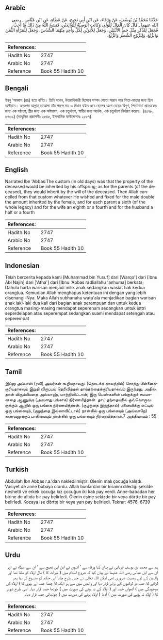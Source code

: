 ## Arabic


<div dir="rtl" lang="ar" style={{fontSize:'larger',backgroundColor:'#f8f9fa',padding:20}}>
حَدَّثَنَا مُحَمَّدُ بْنُ يُوسُفَ، عَنْ وَرْقَاءَ، عَنِ ابْنِ أَبِي نَجِيحٍ، عَنْ عَطَاءٍ، عَنِ ابْنِ عَبَّاسٍ ـ رضى الله عنهما ـ قَالَ كَانَ الْمَالُ لِلْوَلَدِ، وَكَانَتِ الْوَصِيَّةُ لِلْوَالِدَيْنِ، فَنَسَخَ اللَّهُ مِنْ ذَلِكَ مَا أَحَبَّ، فَجَعَلَ لِلذَّكَرِ مِثْلَ حَظِّ الأُنْثَيَيْنِ، وَجَعَلَ لِلأَبَوَيْنِ لِكُلِّ وَاحِدٍ مِنْهُمَا السُّدُسَ، وَجَعَلَ لِلْمَرْأَةِ الثُّمُنَ وَالرُّبْعَ، وَلِلزَّوْجِ الشَّطْرَ وَالرُّبُعَ‏.‏
</div>
<div style={{backgroundColor:'#f8f9fa',padding:20, marginBottom: 10}}><table> <thead> <tr> <th>References:</th> <th></th> </tr> </thead> <tbody><tr><td>Hadith No</td><td>2747</td></tr><tr><td>Arabic No</td><td>2747</td></tr><tr><td>Reference</td><td>Book 55 Hadith 10</td></tr></tbody></table></div>

## Bengali


<div dir="ltr" lang="bn" style={{fontSize:'larger',backgroundColor:'#f8f9fa',padding:20}}>
ইবনু ‘আব্বাস (রাঃ) হতে বর্ণিত। তিনি বলেন, উত্তরাধিকারী হিসেবে সম্পদ পেতো সন্তান আর পিতা-মাতার জন্য ছিল অসীয়াত। অতঃপর আল্লাহ্ তাআলা তাঁর পছন্দ মত এ বিধান রহিত করে ছেলের অংশ মেয়ের দ্বিগুণ, পিতামাতা প্রত্যেকের জন্য এক ষষ্ঠাংশ, স্ত্রীর জন্য এক অষ্টমাংশ, এক চতুর্থাংশ, স্বামীর জন্য অর্ধেক, এক চতুর্থাংশ নির্ধারণ করেন। (৪৫৭৮, ৬৭৩৯) (আধুনিক প্রকাশনীঃ ২৫৪৫, ইসলামিক ফাউন্ডেশনঃ ২৫৫৭)
</div>
<div style={{backgroundColor:'#f8f9fa',padding:20, marginBottom: 10}}><table> <thead> <tr> <th>References:</th> <th></th> </tr> </thead> <tbody><tr><td>Hadith No</td><td>2747</td></tr><tr><td>Arabic No</td><td>2747</td></tr><tr><td>Reference</td><td>Book 55 Hadith 10</td></tr></tbody></table></div>

## English


<div dir="ltr" lang="en" style={{fontSize:'larger',backgroundColor:'#f8f9fa',padding:20}}>
Narrated Ibn 'Abbas:The custom (in old days) was that the property of the deceased would be inherited by his offspring; as for the parents (of the deceased), they would inherit by the will of the deceased. Then Allah cancelled from that custom whatever He wished and fixed for the male double the amount inherited by the female, and for each parent a sixth (of the whole legacy) and for the wife an eighth or a fourth and for the husband a half or a fourth
</div>
<div style={{backgroundColor:'#f8f9fa',padding:20, marginBottom: 10}}><table> <thead> <tr> <th>References:</th> <th></th> </tr> </thead> <tbody><tr><td>Hadith No</td><td>2747</td></tr><tr><td>Arabic No</td><td>2747</td></tr><tr><td>Reference</td><td>Book 55 Hadith 10</td></tr></tbody></table></div>

## Indonesian


<div dir="ltr" lang="id" style={{fontSize:'larger',backgroundColor:'#f8f9fa',padding:20}}>
Telah bercerita kepada kami [Muhammad bin Yusuf] dari [Warqo'] dari [Ibnu Abi Najih] dari ['Atha'] dari [Ibnu 'Abbas radliallahu 'anhuma] berkata; Dahulu harta warisan menjadi milik anak sedangkan wasiat hak kedua orangtua. Kemudian Allah menghapus ketentuan ini dengan yang lebih disenangi-Nya. Maka Allah subhanahu wata'ala menjadikan bagian warisan anak laki-laki dua kali dari bagian anak perempuan dan untuk kedua orangtua masing-masing mendapat seperenam sedangkan untuk isttri seperdelapan atau seperempat sedangkan suami mendapat setengah atau seperempat
</div>
<div style={{backgroundColor:'#f8f9fa',padding:20, marginBottom: 10}}><table> <thead> <tr> <th>References:</th> <th></th> </tr> </thead> <tbody><tr><td>Hadith No</td><td>2747</td></tr><tr><td>Arabic No</td><td>2747</td></tr><tr><td>Reference</td><td>Book 55 Hadith 10</td></tr></tbody></table></div>

## Tamil


<div dir="ltr" lang="ta" style={{fontSize:'larger',backgroundColor:'#f8f9fa',padding:20}}>
இப்னு அப்பாஸ் (ரலி) அவர்கள் கூறியதாவது: (தொடக்க காலத்தில்) சொத்து பிள்ளைக்குரியதாகவும் இறுதி விருப்பம் தெரிவித்தல் தாய்தந்தைக்குரியதாகவும் இருந்தது. அதில், தான் விரும்பியதை அல்லாஹ், மாற்றிவிட்டான்; இரு பெண்களின் பங்குக்குச் சமமானதை ஆணுக்கு (அவனது பங்காக) நிர்ணயித்தான். தாய் தந்தையரில் ஒவ்வொருவருக்கும் ஆறில் ஒரு பங்கை நிர்ணயித்தான். (குழந்தை இருந்தால்) மனைவிக்கு எட்டில் ஒரு பங்கையும், (குழந்தை இல்லாவிட்டால்) நான்கில் ஒரு பங்கையும் (அவ்வாறே) கணவனுக்குப் பாதியையும் நான்கில் ஒரு பங்கையும் நிர்ணயித்தான்.7 அத்தியாயம் : 55
</div>
<div style={{backgroundColor:'#f8f9fa',padding:20, marginBottom: 10}}><table> <thead> <tr> <th>References:</th> <th></th> </tr> </thead> <tbody><tr><td>Hadith No</td><td>2747</td></tr><tr><td>Arabic No</td><td>2747</td></tr><tr><td>Reference</td><td>Book 55 Hadith 10</td></tr></tbody></table></div>

## Turkish


<div dir="ltr" lang="tr" style={{fontSize:'larger',backgroundColor:'#f8f9fa',padding:20}}>
Abdullah İbn Abbas r.a.'dan nakledilmiştir: Ölenin malı çocuğa kalırdı. Vasiyet de anne babaya olurdu. Allah bunlardan bir kısmını dilediği şekilde neshetti ve erkek çocuğa kız çocuğun iki katı pay verdi. Anne-babadan her birine de altıda bir pay belirledi. Ölenin eşine sekizde bir veya dörtte bir pay belirledi. Kocaya ise dörtte bir veya yarı pay belirledi. Tekrar: 4578, 6739
</div>
<div style={{backgroundColor:'#f8f9fa',padding:20, marginBottom: 10}}><table> <thead> <tr> <th>References:</th> <th></th> </tr> </thead> <tbody><tr><td>Hadith No</td><td>2747</td></tr><tr><td>Arabic No</td><td>2747</td></tr><tr><td>Reference</td><td>Book 55 Hadith 10</td></tr></tbody></table></div>

## Urdu


<div dir="rtl" lang="ur" style={{fontSize:'larger',backgroundColor:'#f8f9fa',padding:20}}>
ہم سے محمد بن یوسف فریابی نے بیان کیا ورقاء سے ‘ انہوں نے ابن ابی نجیح سے ‘ ان سے عطاء نے اور ان سے ابن عباس رضی اللہ عنہما نے بیان کیا کہ شروع اسلام میں ( میراث کا ) مال اولاد کو ملتا تھا اور والدین کے لیے وصیت ضروری تھی لیکن اللہ تعالیٰ نے جس طرح چاہا اس حکم کو منسوخ کر دیا پھر لڑکے کا حصہ دو لڑکیوں کے برابر قرار دیا اور والدین میں سے ہر ایک کا چھٹا حصہ اور بیوی کا ( اولاد کی موجودگی میں ) آٹھواں حصہ اور ( اولاد کے نہ ہونے کی صورت میں ) چوتھا حصہ قرار دیا۔ اسی طرح شوہر کا ( اولاد نہ ہونے کی صورت میں ) آدھا ( اولاد ہونے کی صورت میں ) چوتھائی حصہ قرار دیا۔
</div>
<div style={{backgroundColor:'#f8f9fa',padding:20, marginBottom: 10}}><table> <thead> <tr> <th>References:</th> <th></th> </tr> </thead> <tbody><tr><td>Hadith No</td><td>2747</td></tr><tr><td>Arabic No</td><td>2747</td></tr><tr><td>Reference</td><td>Book 55 Hadith 10</td></tr></tbody></table></div>